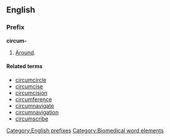 ==English==
===Prefix===
'''circum-'''

#[[Around]].

====Related terms====
*[[circumcircle]]
*[[circumcise]]
*[[circumcision]]
*[[circumference]]
*[[circumnavigate]]
*[[circumnavigation]]
*[[circumscribe]]

[[Category:English prefixes]]
[[Category:Biomedical word elements]]